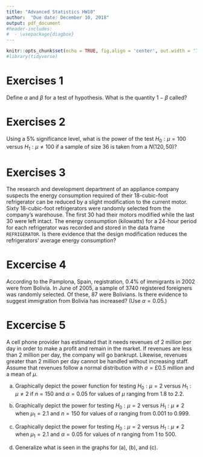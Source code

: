 ```yaml
---
title: "Advanced Statistics HW10"
author:  "Due date: December 10, 2018"
output: pdf_document
#header-includes:
#  - \usepackage{diagbox}
---
```


```r
knitr::opts_chunk$set(echo = TRUE, fig.align = 'center', out.width = '75%', fig.asp = .75)
#library(tidyverse)
```

# Exercises 1

Define $\alpha$ and $\beta$ for a test of hypothesis. What is the quantity $1-\beta$ called?

# Exercises 2

Using a 5% significance level, what is the power of the test 
$H_0: \mu = 100$ versus $H_1: \mu \ne 100$ if a sample of size 36 is taken from a $N(120, 50)$?

# Exercises 3

The research and development department of an appliance company suspects the energy consumption required of their 18-cubic-foot refrigerator can be reduced by a slight modification to the current motor. Sixty 18-cubic-foot refrigerators were randomly selected from
the company's warehouse. The first 30 had their motors modified while the last 30 were left intact. The energy consumption (kilowatts) for a 24-hour period for each refrigerator was recorded and stored in the data frame `REFRIGERATOR`. Is there evidence that the design modification reduces the refrigerators' average energy consumption?

# Excercise 4

According to the Pamplona, Spain, registration, 0.4% of immigrants in 2002 were from Bolivia. In June of 2005, a sample of 3740 registered foreigners was randomly selected. Of these, 87 were Bolivians. Is there evidence to suggest immigration from Bolivia has increased? (Use $\alpha = 0.05$.)

# Excercise 5

A cell phone provider has estimated that it needs revenues of \pounds 2 million per day in order to make a profit and remain in the market. If revenues are less than \pounds 2 million per day, the company will go bankrupt. Likewise, revenues greater than \pounds 2 million per day cannot be handled without increasing staff. Assume that revenues follow a normal distribution with $\sigma=\pounds 0.5$ million and a mean of $\mu$.

(a) Graphically depict the power function for testing $H_0: \mu=2$ versus $H_1:\mu \ne 2$ if $n = 150$ and $\alpha=0.05$ for values of $\mu$ ranging from 1.8 to 2.2.

(b) Graphically depict the power for testing  $H_0: \mu=2$ versus $H_1:\mu \ne 2$ when $\mu_1=2.1$ and $n = 150$ for values of $\alpha$ ranging from 0.001 to 0.999.

(c) Graphically depict the power for testing  $H_0: \mu=2$ versus $H_1:\mu \ne 2$ when $\mu_1=2.1$ and $\alpha=0.05$ for values of $n$ ranging from 1 to 500.

(d) Generalize what is seen in the graphs for (a), (b), and (c).
